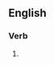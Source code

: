 ==English==

===Verb===
{{head|en|verb form}}

# {{present participle of|congregate|lang=en|nocat=1}}
